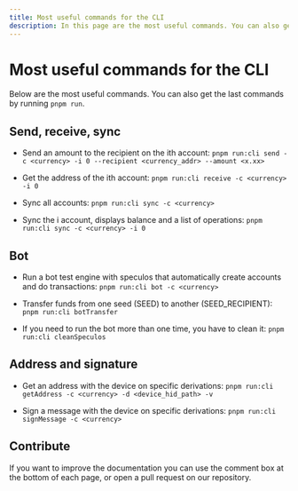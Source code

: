 ```yaml
---
title: Most useful commands for the CLI
description: In this page are the most useful commands. You can also get the last commands by running pnpm run.
---
```


# Most useful commands for the CLI

Below are the most useful commands. You can also get the last commands by running `pnpm run`.

## Send, receive, sync

- Send an amount to the recipient on the ith account:
`pnpm run:cli send -c <currency> -i 0 --recipient <currency_addr> --amount <x.xx>`

- Get the address of the ith account:
`pnpm run:cli receive -c <currency> -i 0`

- Sync all accounts:
`pnpm run:cli sync -c <currency>`

- Sync the i account, displays balance and a list of operations:
`pnpm run:cli sync -c <currency> -i 0`

## Bot

- Run a bot test engine with speculos that automatically create accounts and do transactions:
`pnpm run:cli bot -c <currency>`

- Transfer funds from one seed (SEED) to another (SEED_RECIPIENT):
`pnpm run:cli botTransfer`

- If you need to run the bot more than one time, you have to clean it:
`pnpm run:cli cleanSpeculos`

## Address and signature

- Get an address with the device on specific derivations:
`pnpm run:cli getAddress -c <currency> -d <device_hid_path> -v`

- Sign a message with the device on specific derivations:
`pnpm run:cli signMessage -c <currency>`

## Contribute 

If you want to improve the documentation you can use the comment box at the bottom of each page, or open a pull request on our repository.
